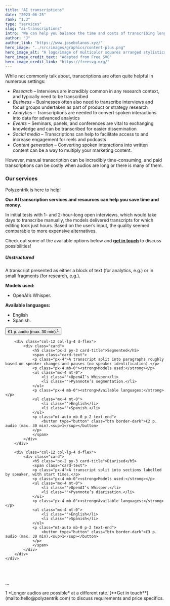 ```yaml
---
title: "AI transcriptions"
date: "2023-06-25"
rank: "1.3"
type: "services"
slug: "ai-transcriptions"
intro: "We can help you balance the time and costs of transcribing lengthy or many conversations."
author: "J"
author_link: "https://www.josebolanos.xyz/"
hero_image: "../src/images/graphics/content-plus.png"
hero_image_alt: "A logo/image of multicolor squares arranged stylistically"
hero_image_credit_text: "Adapted from Free SVG"
hero_image_credit_link: "https://freesvg.org/"
---
```

 
While not commonly talk about, transcriptions are often quite helpful in numerous settings:
* *Research* – Interviews are incredibly common in any research context, and typically need to be transcribed
* *Business* – Businesses often also need to transcribe interviews and focus groups undertaken as part of product or strategy research
* *Analytics* – Transcriptions are needed to convert spoken interactions into data for advanced analytics
* *Events* – Seminars, panels, and conferences are vital to exchanging knowledge and can be transcribed for easier dissemination
* *Social media* – Transcriptions can help to facilitate access to and increase engagement for reels and podcasts
* *Content generation* – Converting spoken interactions into written content can be a way to multiply your marketing content.

However, manual transcription can be incredibly time-consuming, and paid transcriptions can be costly when audios are long or there is many of them. 

### Our services
Polyzentrik is here to help! 

**Our AI transcription services and resources can help you save time and money.** 

In initial tests with 1- and 2-hour-long open interviews, which would take days to transcribe manually, the models delivered transcripts for which editing took just hours. Based on the user’s input, the quality seemed comparable to more expensive alternatives.

Check out some of the available options below and [**get in touch**](mailto:hello@polyzentrik.com) to discuss possibilities!

<div class="container mb-4">
    <div class="row">
        <div class="col-12 col-lg-4 d-flex">
            <div class="card d-flex">
                <h5 class="px-2 py-3 card-title">Unstructured</h5>
                <span class="card-text">
                <p class="px-4">A transcript presented as either a block of text (for analytics, e.g.) or in small fragments (for research, e.g.).</p>
                <p class="px-4 mb-0"><strong>Models used:</strong></p>
                <ul class="mx-4 mt-0">
                    <li class="">OpenAI’s Whisper.</li>
                </ul>
                <p class="px-4 mb-0"><strong>Available languages:</strong></p>
                <ul class="mx-4 mt-0">
                    <li class="">English</li>
                    <li class="">Spanish.</li>
                </ul>
                <p class="mt-auto mb-0 p-2 text-end">
                    <button type="button" class="btn border-dark">€1 p. audio (max. 30 min).<sup>1</sup></button>
                </p>
                </span>
            </div>
        </div>

        <div class="col-12 col-lg-4 d-flex">
            <div class="card">
                <h5 class="px-2 py-3 card-title">Segmented</h5>
                <span class="card-text">
                <p class="px-4">A transcript split into paragraphs roughly based on speaker changes and pauses (no speaker identification).</p>
                <p class="px-4 mb-0"><strong>Models used:</strong></p>
                <ul class="mx-4 mt-0">
                    <li class="">OpenAI’s Whisper</li>
                    <li class="">Pyannote’s segmentation.</li>
                </ul>
                <p class="px-4 mb-0"><strong>Available languages:</strong></p>
                <ul class="mx-4 mt-0">
                    <li class="">English</li>
                    <li class="">Spanish.</li>
                </ul>
                <p class="mt-auto mb-0 p-2 text-end">
                    <button type="button" class="btn border-dark">€2 p. audio (max. 30 min).<sup>1</sup></button>
                </p>
                </span>
            </div>
        </div>

        <div class="col-12 col-lg-4 d-flex">
            <div class="card">
                <h5 class="px-2 py-3 card-title">Diarised</h5>
                <span class="card-text">
                <p class="px-4">A transcript split into sections labelled by speaker, with start times.</p>
                <p class="px-4 mb-0"><strong>Models used:</strong></p>
                <ul class="mx-4 mt-0">
                    <li class="">OpenAI’s Whisper.</li>
                    <li class="">Pyannote’s diarisation.</li>
                </ul>
                <p class="px-4 mb-0"><strong>Available languages:</strong></p>
                <ul class="mx-4 mt-0">
                    <li class="">English</li>
                    <li class="">Spanish</li>
                </ul>
                <p class="mt-auto mb-0 p-2 text-end">
                    <button type="button" class="btn border-dark">€3 p. audio (max. 30 min).<sup>1</sup></button>
                </p>
                </span>
            </div>
        </div>
    </div>
</div>

<br />
<br />
<p className="footnote">...</p>
<p className="footnote">1 *Longer audios are possible* at a different rate. [**Get in touch**](mailto:hello@polyzentrik.com) to discuss requirements and price specifics.</p>